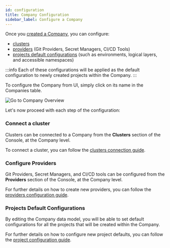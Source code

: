 ```yaml
---
id: configuration
title: Company Configuration
sidebar_label: Configure a Company
---
```


Once you [created a Company](/development_suite/company/create.md), you can configure:

- [clusters](#connect-a-cluster)
- [providers](#configure-providers) (Git Providers, Secret Managers, CI/CD Tools)
- [projects default configurations](#projects-default-configurations) (such as environments, logical layers, and accessible namespaces)

:::info
Each of these configurations will be applied as the default configuration to newly created projects within the Company.
:::

To configure the Company from UI, simply click on its name in the Companies table.

![Go to Company Overview](img/go-to-company-overview.png)

Let's now proceed with each step of the configuration:

### Connect a cluster

Clusters can be connected to a Company from the **Clusters** section of the Console, at the Company level.

To connect a cluster, you can follow the [clusters connection guide](/development_suite/clusters-management/connect-and-manage-cluster.mdx).

### Configure Providers

Git Providers, Secret Managers, and CI/CD tools can be configured from the **Providers** section of the Console, at the Company level.

For further details on how to create new providers, you can follow the [providers configuration guide](/console/company-configuration/providers/overview.md).

### Projects Default Configurations

By editing the Company data model, you will be able to set default configurations for all the projects that will be created within the Company.

For further details on how to configure new project defaults, you can follow the [project configuration guide](/console/company-configuration/project-default-configuration.mdx).
